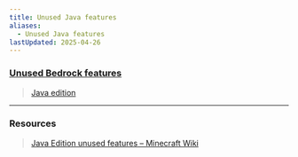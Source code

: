 ```yaml
---
title: Unused Java features
aliases:
  - Unused Java features
lastUpdated: 2025-04-26
---
```


### [Unused Bedrock features](/unusedbedrockfeatures)

> [Java edition](/javaedition)

---

### Resources
> [Java Edition unused features – Minecraft Wiki](https://minecraft.wiki/w/Java_Edition_unused_features)